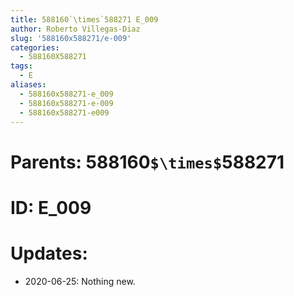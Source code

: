 ```yaml
---
title: 588160`\times`588271 E_009
author: Roberto Villegas-Diaz
slug: '588160x588271/e-009'
categories:
  - 588160X588271
tags:
  - E
aliases:
  - 588160x588271-e_009
  - 588160x588271-e-009
  - 588160x588271-e009
---
```


# **Parents**: 588160`$\times$`588271
# **ID**: E_009
# **Updates**: 
 - 2020-06-25: Nothing new.
